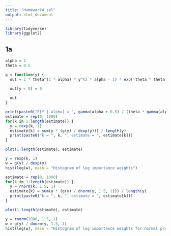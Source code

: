 ```yaml
---
title: "Homework4_sol"
output: html_document
---
```


```r
library(tidyverse)
library(ggplot2)
```

## 1a

```r
alpha = 1
theta = 0.5

g = function(y) {
  out = 2 * theta^(2 * alpha) * y^(2 * alpha - 1) * exp(-theta * theta * y * y) / gamma(alpha)
  
  out[y < 0] = 0

  out
}

print(paste0("E[Y | alpha] = ", gamma(alpha + 0.5) / (theta * gamma(alpha))))
estimate = rep(0, 1000)
for(k in 1:length(estimate)) {
  y = rexp(k, 1)
  estimate[k] = sum(y * (g(y) / dexp(y))) / length(y)
  print(paste0("k = ", k, ", estimate = ", estimate[k]))
}

plot(1:length(estimate), estimate)
```

```r
y = rexp(k, 1)
w = g(y) / dexp(y)
hist(log(w), main = "Histogram of log importance weights")
```
```r
estimate = rep(0, 1000)
for(k in 1:length(estimate)) {
  y = rnorm(k, 1.5, 1)
  estimate[k] = sum(y * (g(y) / dnorm(y, 1.5, 1))) / length(y)
  print(paste0("k = ", k, ", estimate = ", estimate[k]))
}

plot(1:length(estimate), estimate)
```

```r
y = rnorm(1000, 1.5, 1)
w = g(y) / dnorm(y, 1.5, 1)
hist(log(w), main = "Histogram of log importance weights for normal proposal")
```
